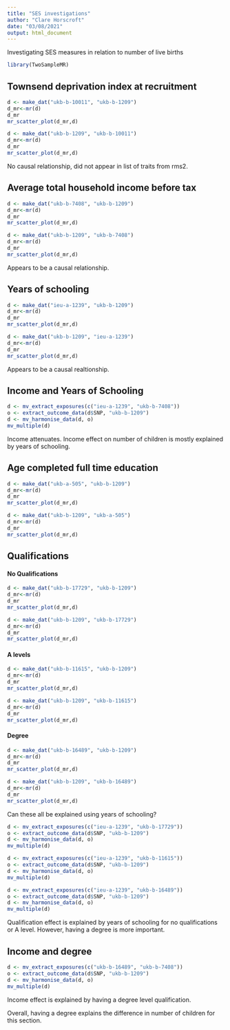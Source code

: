 ```yaml
---
title: "SES investigations"
author: "Clare Horscroft"
date: "03/08/2021"
output: html_document
---
```


Investigating SES measures in relation to number of live births

```r
library(TwoSampleMR)
```

## Townsend deprivation index at recruitment

```r
d <- make_dat("ukb-b-10011", "ukb-b-1209")
d_mr<-mr(d)
d_mr
mr_scatter_plot(d_mr,d)
```

```r
d <- make_dat("ukb-b-1209", "ukb-b-10011")
d_mr<-mr(d)
d_mr
mr_scatter_plot(d_mr,d)
```

No causal relationship, did not appear in list of traits from rms2.

## Average total household income before tax

```r
d <- make_dat("ukb-b-7408", "ukb-b-1209")
d_mr<-mr(d)
d_mr
mr_scatter_plot(d_mr,d)
```

```r
d <- make_dat("ukb-b-1209", "ukb-b-7408")
d_mr<-mr(d)
d_mr
mr_scatter_plot(d_mr,d)
```

Appears to be a causal relationship.

## Years of schooling

```r
d <- make_dat("ieu-a-1239", "ukb-b-1209")
d_mr<-mr(d)
d_mr
mr_scatter_plot(d_mr,d)
```

```r
d <- make_dat("ukb-b-1209", "ieu-a-1239")
d_mr<-mr(d)
d_mr
mr_scatter_plot(d_mr,d)
```

Appears to be a causal realtionship.

## Income and Years of Schooling

```r
d <- mv_extract_exposures(c("ieu-a-1239", "ukb-b-7408"))
o <- extract_outcome_data(d$SNP, "ukb-b-1209")
d <- mv_harmonise_data(d, o)
mv_multiple(d)
```

Income attenuates. Income effect on number of children is mostly explained by years of schooling.

## Age completed full time education

```r
d <- make_dat("ukb-a-505", "ukb-b-1209")
d_mr<-mr(d)
d_mr
mr_scatter_plot(d_mr,d)
```

```r
d <- make_dat("ukb-b-1209", "ukb-a-505")
d_mr<-mr(d)
d_mr
mr_scatter_plot(d_mr,d)
```

## Qualifications

#### No Qualifications

```r
d <- make_dat("ukb-b-17729", "ukb-b-1209")
d_mr<-mr(d)
d_mr
mr_scatter_plot(d_mr,d)
```
```r
d <- make_dat("ukb-b-1209", "ukb-b-17729")
d_mr<-mr(d)
d_mr
mr_scatter_plot(d_mr,d)
```

#### A levels

```r
d <- make_dat("ukb-b-11615", "ukb-b-1209")
d_mr<-mr(d)
d_mr
mr_scatter_plot(d_mr,d)
```
```r
d <- make_dat("ukb-b-1209", "ukb-b-11615")
d_mr<-mr(d)
d_mr
mr_scatter_plot(d_mr,d)
```

#### Degree

```r
d <- make_dat("ukb-b-16489", "ukb-b-1209")
d_mr<-mr(d)
d_mr
mr_scatter_plot(d_mr,d)
```
```r
d <- make_dat("ukb-b-1209", "ukb-b-16489")
d_mr<-mr(d)
d_mr
mr_scatter_plot(d_mr,d)
```

Can these all be explained using years of schooling?

```r
d <- mv_extract_exposures(c("ieu-a-1239", "ukb-b-17729"))
o <- extract_outcome_data(d$SNP, "ukb-b-1209")
d <- mv_harmonise_data(d, o)
mv_multiple(d)

```
```r
d <- mv_extract_exposures(c("ieu-a-1239", "ukb-b-11615"))
o <- extract_outcome_data(d$SNP, "ukb-b-1209")
d <- mv_harmonise_data(d, o)
mv_multiple(d)
```
```r
d <- mv_extract_exposures(c("ieu-a-1239", "ukb-b-16489"))
o <- extract_outcome_data(d$SNP, "ukb-b-1209")
d <- mv_harmonise_data(d, o)
mv_multiple(d)
```

Qualification effect is explained by years of schooling for no qualifications or A level. However, having a degree is more important.

## Income and degree

```r
d <- mv_extract_exposures(c("ukb-b-16489", "ukb-b-7408"))
o <- extract_outcome_data(d$SNP, "ukb-b-1209")
d <- mv_harmonise_data(d, o)
mv_multiple(d)
```

Income effect is explained by having a degree level qualification.

Overall, having a degree explains the difference in number of children for this section.
